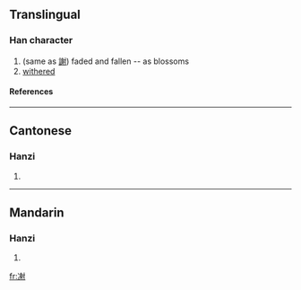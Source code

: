 ==Translingual==
===Han character===
{{Han char|rn=15|rad=冫|as=10|sn=12|four=|canj=戈一竹竹戈 (IMHHI)}}
# (same as [[謝]]) faded and fallen -- as blossoms
# [[withered]]
====References====
{{Han ref|kx=0133.120|hdz=10300.050|uh=34D4|ud=13524}}

----
==Cantonese==
===Hanzi===
{{yue-hanzi|jyut=|y=je6}}
# {{defn|Cantonese}}

----
==Mandarin==
===Hanzi===
{{cmn-hanzi|pin=[[xiè]] ([[xie4]])|wg=hsieh<sup>4</sup>}}
# {{defn|Mandarin}}

[[fr:㓔]]